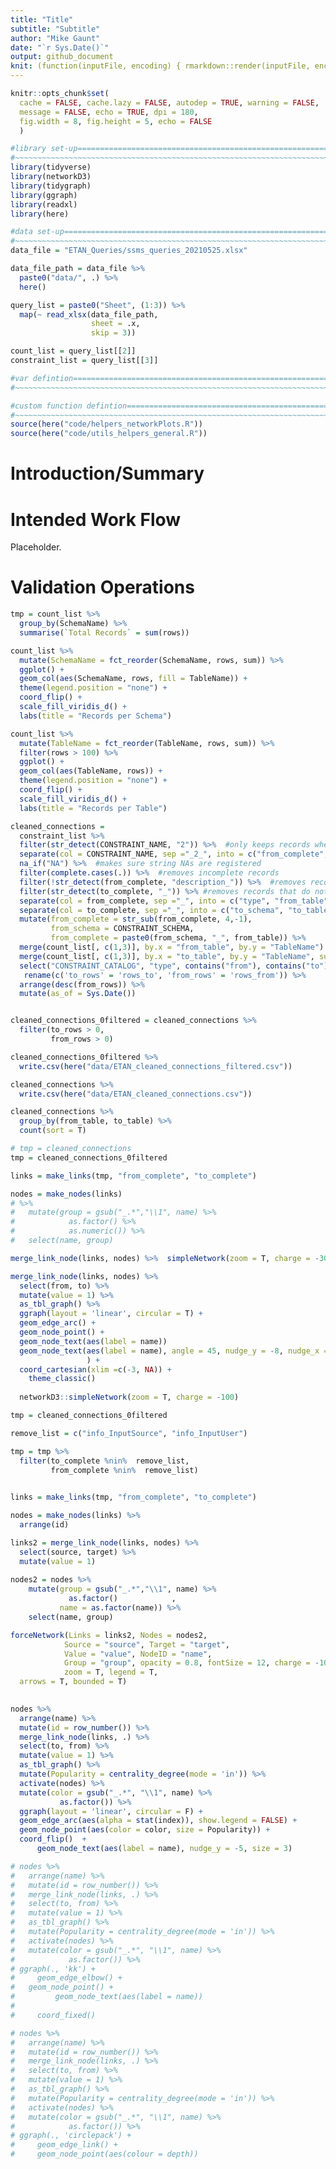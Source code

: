 ```yaml
---
title: "Title"
subtitle: "Subtitle"
author: "Mike Gaunt"
date: "`r Sys.Date()`"
output: github_document
knit: (function(inputFile, encoding) { rmarkdown::render(inputFile, encoding = encoding, output_file = paste0(substr(inputFile,1,nchar(inputFile)-4),Sys.Date(),'.html')) })
---
```


```r
knitr::opts_chunk$set(
  cache = FALSE, cache.lazy = FALSE, autodep = TRUE, warning = FALSE, 
  message = FALSE, echo = TRUE, dpi = 180,
  fig.width = 8, fig.height = 5, echo = FALSE
  )
```

```r
#library set-up=================================================================
#~~~~~~~~~~~~~~~~~~~~~~~~~~~~~~~~~~~~~~~~~~~~~~~~~~~~~~~~~~~~~~~~~~~~~~~~~~~~~~~
library(tidyverse)
library(networkD3)
library(tidygraph)
library(ggraph)
library(readxl)
library(here)
```

```r
#data set-up====================================================================
#~~~~~~~~~~~~~~~~~~~~~~~~~~~~~~~~~~~~~~~~~~~~~~~~~~~~~~~~~~~~~~~~~~~~~~~~~~~~~~~
data_file = "ETAN_Queries/ssms_queries_20210525.xlsx"

data_file_path = data_file %>%
  paste0("data/", .) %>%
  here()

query_list = paste0("Sheet", (1:3)) %>%  
  map(~ read_xlsx(data_file_path,
                  sheet = .x,
                  skip = 3))

count_list = query_list[[2]]
constraint_list = query_list[[3]]
```

```r
#var defintion==================================================================
#~~~~~~~~~~~~~~~~~~~~~~~~~~~~~~~~~~~~~~~~~~~~~~~~~~~~~~~~~~~~~~~~~~~~~~~~~~~~~~~
```

```r
#custom function defintion======================================================
#~~~~~~~~~~~~~~~~~~~~~~~~~~~~~~~~~~~~~~~~~~~~~~~~~~~~~~~~~~~~~~~~~~~~~~~~~~~~~~~
source(here("code/helpers_networkPlots.R"))
source(here("code/utils_helpers_general.R"))
```


# Introduction/Summary
  
# Intended Work Flow

Placeholder.

# Validation Operations

```r
tmp = count_list %>%  
  group_by(SchemaName) %>%  
  summarise(`Total Records` = sum(rows)) 

count_list %>%  
  mutate(SchemaName = fct_reorder(SchemaName, rows, sum)) %>% 
  ggplot() + 
  geom_col(aes(SchemaName, rows, fill = TableName)) + 
  theme(legend.position = "none") + 
  coord_flip() + 
  scale_fill_viridis_d() +
  labs(title = "Records per Schema")
```

```r
count_list %>%  
  mutate(TableName = fct_reorder(TableName, rows, sum)) %>% 
  filter(rows > 100) %>% 
  ggplot() + 
  geom_col(aes(TableName, rows)) + 
  theme(legend.position = "none") + 
  coord_flip() + 
  scale_fill_viridis_d() +
  labs(title = "Records per Table")
```


```r
cleaned_connections = 
  constraint_list %>%
  filter(str_detect(CONSTRAINT_NAME, "2")) %>%  #only keeps records where CONSTRAINT_NAME has a "2" in it
  separate(col = CONSTRAINT_NAME, sep ="_2_", into = c("from_complete", "to_complete")) %>%  
  na_if("NA") %>%  #makes sure string NAs are registered 
  filter(complete.cases(.)) %>%  #removes incomplete records
  filter(!str_detect(from_complete, "description_")) %>%  #removes records where from has "description_" - should be fixed later but don't know how to now
  filter(str_detect(to_complete, "_")) %>% #removes records that do not have schema_table
  separate(col = from_complete, sep ="_", into = c("type", "from_table", "from_column"), remove = F) %>% 
  separate(col = to_complete, sep ="_", into = c("to_schema", "to_table"), remove = F) %>%  
  mutate(from_complete = str_sub(from_complete, 4,-1), 
         from_schema = CONSTRAINT_SCHEMA, 
         from_complete = paste0(from_schema, "_", from_table)) %>%  
  merge(count_list[, c(1,3)], by.x = "from_table", by.y = "TableName") %>%  
  merge(count_list[, c(1,3)], by.x = "to_table", by.y = "TableName", suffixes = c("_from", "_to"), all.x = T) %>%
  select("CONSTRAINT_CATALOG", "type", contains("from"), contains("to")) %>%  
   rename(c('to_rows' = 'rows_to', 'from_rows' = 'rows_from')) %>% 
  arrange(desc(from_rows)) %>%  
  mutate(as_of = Sys.Date())


cleaned_connections_0filtered = cleaned_connections %>%  
  filter(to_rows > 0, 
         from_rows > 0)

```

```r
cleaned_connections_0filtered %>%  
  write.csv(here("data/ETAN_cleaned_connections_filtered.csv"))

cleaned_connections %>%  
  write.csv(here("data/ETAN_cleaned_connections.csv"))
```


```r
cleaned_connections %>%  
  group_by(from_table, to_table) %>%  
  count(sort = T) 
```

```r


# tmp = cleaned_connections
tmp = cleaned_connections_0filtered

links = make_links(tmp, "from_complete", "to_complete")

nodes = make_nodes(links) 
# %>%  
#   mutate(group = gsub("_.*","\\1", name) %>%  
#            as.factor() %>%  
#            as.numeric()) %>%
#   select(name, group)

merge_link_node(links, nodes) %>%  simpleNetwork(zoom = T, charge = -30)

merge_link_node(links, nodes) %>%  
  select(from, to) %>%  
  mutate(value = 1) %>%  
  as_tbl_graph() %>%  
  ggraph(layout = 'linear', circular = T) +
  geom_edge_arc() +
  geom_node_point() +
  geom_node_text(aes(label = name))
  geom_node_text(aes(label = name), angle = 45, nudge_y = -8, nudge_x = -3, size = 3
                 ) + 
  coord_cartesian(xlim =c(-3, NA)) + 
    theme_classic()
  
  networkD3::simpleNetwork(zoom = T, charge = -100)
```

```r
tmp = cleaned_connections_0filtered

remove_list = c("info_InputSource", "info_InputUser")

tmp = tmp %>%  
  filter(to_complete %nin%  remove_list,
         from_complete %nin%  remove_list)
  

links = make_links(tmp, "from_complete", "to_complete")

nodes = make_nodes(links) %>%  
  arrange(id)

links2 = merge_link_node(links, nodes) %>%  
  select(source, target) %>%  
  mutate(value = 1)
  
nodes2 = nodes %>%  
    mutate(group = gsub("_.*","\\1", name) %>%
             as.factor()            , 
           name = as.factor(name)) %>%
    select(name, group)  

forceNetwork(Links = links2, Nodes = nodes2,
            Source = "source", Target = "target",
            Value = "value", NodeID = "name",
            Group = "group", opacity = 0.8, fontSize = 12, charge = -10,
            zoom = T, legend = T,
  arrows = T, bounded = T)
  
```

```r


nodes %>%  
  arrange(name) %>%  
  mutate(id = row_number()) %>% 
  merge_link_node(links, .) %>%  
  select(to, from) %>%  
  mutate(value = 1) %>%  
  as_tbl_graph() %>%  
  mutate(Popularity = centrality_degree(mode = 'in')) %>% 
  activate(nodes) %>% 
  mutate(color = gsub("_.*", "\\1", name) %>%  
           as.factor()) %>% 
  ggraph(layout = 'linear', circular = F) +
  geom_edge_arc(aes(alpha = stat(index)), show.legend = FALSE) +
  geom_node_point(aes(color = color, size = Popularity)) + 
  coord_flip()  +
      geom_node_text(aes(label = name), nudge_y = -5, size = 3)
```



```r

# nodes %>%  
#   arrange(name) %>%  
#   mutate(id = row_number()) %>% 
#   merge_link_node(links, .) %>%  
#   select(to, from) %>%  
#   mutate(value = 1) %>%  
#   as_tbl_graph() %>%  
#   mutate(Popularity = centrality_degree(mode = 'in')) %>% 
#   activate(nodes) %>% 
#   mutate(color = gsub("_.*", "\\1", name) %>%  
#            as.factor()) %>% 
# ggraph(., 'kk') + 
#     geom_edge_elbow() + 
#   geom_node_point() +
#         geom_node_text(aes(label = name))
# 
#     coord_fixed()
```

```r
# nodes %>%  
#   arrange(name) %>%  
#   mutate(id = row_number()) %>% 
#   merge_link_node(links, .) %>%  
#   select(to, from) %>%  
#   mutate(value = 1) %>%  
#   as_tbl_graph() %>%  
#   mutate(Popularity = centrality_degree(mode = 'in')) %>% 
#   activate(nodes) %>% 
#   mutate(color = gsub("_.*", "\\1", name) %>%  
#            as.factor()) %>% 
# ggraph(., 'circlepack') + 
#     geom_edge_link() + 
#     geom_node_point(aes(colour = depth)) 
```

